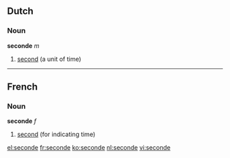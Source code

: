==Dutch==
===Noun===
'''seconde''' ''m''

#[[second]] (a unit of time)

----

==French==

===Noun===
'''seconde''' ''f''

#[[second]] (for indicating time)

[[el:seconde]]
[[fr:seconde]]
[[ko:seconde]]
[[nl:seconde]]
[[vi:seconde]]